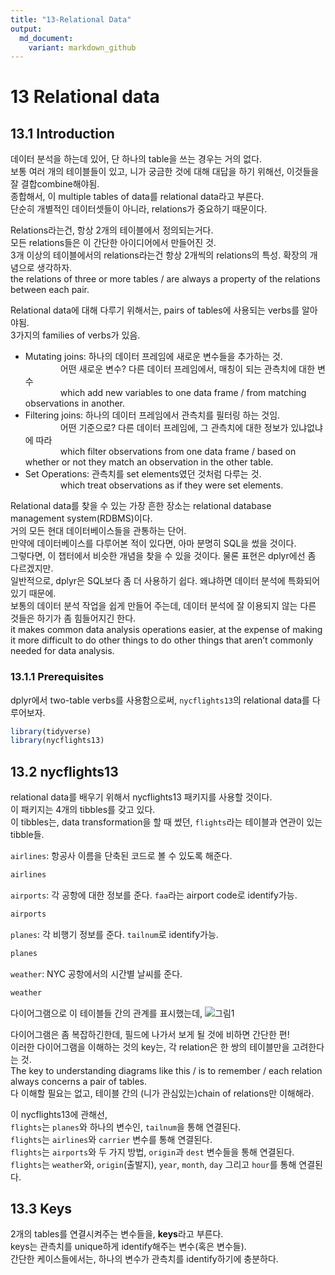 ```yaml
---
title: "13-Relational Data"
output:
  md_document:
    variant: markdown_github
---
```


# 13 Relational data

## 13.1 Introduction
데이터 분석을 하는데 있어, 단 하나의 table을 쓰는 경우는 거의 없다. <br />
보통 여러 개의 테이블들이 있고, 니가 궁금한 것에 대해 대답을 하기 위해선, 이것들을 잘 결합combine해야됨. <br />
종합해서, 이 multiple tables of data를 relational data라고 부른다. <br />
단순히 개별적인 데이터셋들이 아니라, relations가 중요하기 때문이다.

Relations라는건, 항상 2개의 테이블에서 정의되는거다. <br />
모든 relations들은 이 간단한 아이디어에서 만들어진 것. <br />
3개 이상의 테이블에서의 relations라는건 항상 2개씩의 relations의 특성. 확장의 개념으로 생각하자. <br />
the relations of three or more tables / are always a property of the relations between each pair.

Relational data에 대해 다루기 위해서는, pairs of tables에 사용되는 verbs를 알아야됨. <br />
3가지의 families of verbs가 있음.

- Mutating joins: 하나의 데이터 프레임에 새로운 변수들을 추가하는 것. <br />
&emsp;&emsp;&emsp;&emsp;어떤 새로운 변수? 다른 데이터 프레임에서, 매칭이 되는 관측치에 대한 변수 <br />
&emsp;&emsp;&emsp;&emsp;which add new variables to one data frame / from matching observations in another. <br />
- Filtering joins: 하나의 데이터 프레임에서 관측치를 필터링 하는 것임. <br />
&emsp;&emsp;&emsp;&emsp;어떤 기준으로? 다른 데이터 프레임에, 그 관측치에 대한 정보가 있냐없냐에 따라 <br />
&emsp;&emsp;&emsp;&emsp;which filter observations from one data frame / based on whether or not they match an observation in the other table.
- Set Operations: 관측치를 set elements였던 것처럼 다루는 것. <br />
&emsp;&emsp;&emsp;&emsp;which treat observations as if they were set elements.

Relational data를 찾을 수 있는 가장 흔한 장소는 relational database management system(RDBMS)이다. <br />
거의 모든 현대 데이터베이스들을 관통하는 단어. <br /> 
만약에 데이터베이스를 다루어본 적이 있다면, 아마 분명히 SQL을 썼을 것이다. <br />
그렇다면, 이 챕터에서 비슷한 개념을 찾을 수 있을 것이다. 물론 표현은 dplyr에선 좀 다르겠지만. <br />
일반적으로, dplyr은 SQL보다 좀 더 사용하기 쉽다. 왜냐하면 데이터 분석에 특화되어있기 때문에. <br />
보통의 데이터 분석 작업을 쉽게 만들어 주는데, 데이터 분석에 잘 이용되지 않는 다른 것들은 하기가 좀 힘들어지긴 한다. <br />
it makes common data analysis operations easier, at the expense of making it more difficult to do other things to do other things that aren't commonly needed for data analysis.

### 13.1.1 Prerequisites
dplyr에서 two-table verbs를 사용함으로써, `nycflights13`의 relational data를 다루어보자. <br />
```r
library(tidyverse)
library(nycflights13)
```

## 13.2 nycflights13
relational data를 배우기 위해서 nycflights13 패키지를 사용할 것이다. <br />
이 패키지는 4개의 tibbles를 갖고 있다. <br />
이 tibbles는, data transformation을 할 때 썼던, `flights`라는 테이블과 연관이 있는 tibble들.

`airlines`: 항공사 이름을 단축된 코드로 볼 수 있도록 해준다.
```r
airlines
```
`airports`: 각 공항에 대한 정보를 준다. `faa`라는 airport code로 identify가능.
```r
airports
```
`planes`: 각 비행기 정보를 준다. `tailnum`로 identify가능.
```r
planes
```
`weather`: NYC 공항에서의 시간별 날씨를 준다.
```r
weather
```

다이어그램으로 이 테이블들 간의 관계를 표시했는데,
![그림1](https://d33wubrfki0l68.cloudfront.net/245292d1ea724f6c3fd8a92063dcd7bfb9758d02/5751b/diagrams/relational-nycflights.png)

다이어그램은 좀 복잡하긴한데, 필드에 나가서 보게 될 것에 비하면 간단한 편! <br />
이러한 다이어그램을 이해하는 것의 key는, 각 relation은 한 쌍의 테이블만을 고려한다는 것. <br />
The key to understanding diagrams like this / is to remember / each relation always concerns a pair of tables. <br />
다 이해할 필요는 없고, 테이블 간의 (니가 관심있는)chain of relations만 이해해라.

이 nycflights13에 관해선, <br />
`flights`는 `planes`와 하나의 변수인, `tailnum`을 통해 연결된다. <br />
`flights`는 `airlines`와 `carrier` 변수를 통해 연결된다. <br />
`flights`는 `airports`와 두 가지 방법, `origin`과 `dest` 변수들을 통해 연결된다. <br />
`flights`는 `weather`와, `origin`(출발지), `year`, `month`, `day` 그리고 `hour`를 통해 연결된다.

## 13.3 Keys
2개의 tables를 연결시켜주는 변수들을, **keys**라고 부른다. <br />
keys는 관측치를 unique하게 identify해주는 변수(혹은 변수들). <br />
간단한 케이스들에서는, 하나의 변수가 관측치를 identify하기에 충분하다.
























